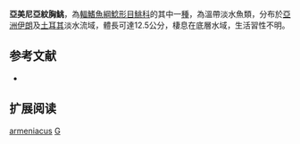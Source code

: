 {{Speciesbox
| name = 亞美尼亞紋胸鮡
| status = NE
| status_system = IUCN3.1
| image = 
| image_width = 250px
| genus = Glyptothorax
| species = armeniacus
| authority = [[Berg|Berg]], 1918
| synonyms = *''Glyptosternum armeniacum'',Berg, 1918
}}
'''亞美尼亞紋胸鮡'''，為[[輻鰭魚綱|輻鰭魚綱]][[鯰形目|鯰形目]][[鮡科|鮡科]]的其中一[[種|種]]，為溫帶淡水魚類，分布於[[亞洲|亞洲]][[伊朗|伊朗]]及[[土耳其|土耳其]]淡水流域，體長可達12.5公分，棲息在底層水域，生活習性不明。

==参考文献==
*{{FishBase_species|genus=Glyptothorax|species=armeniacus|year=2015|month=3}}

== 扩展阅读 ==
{{refbegin}}
{{wikispecies-inline|Glyptothorax armeniacus|亞美尼亞紋胸鮡}}
{{refend}}
{{Taxonbar|from=Q5597614}}

[[Category:纹胸鮡属|armeniacus]]
[[Category:1918年描述的魚類|G]]